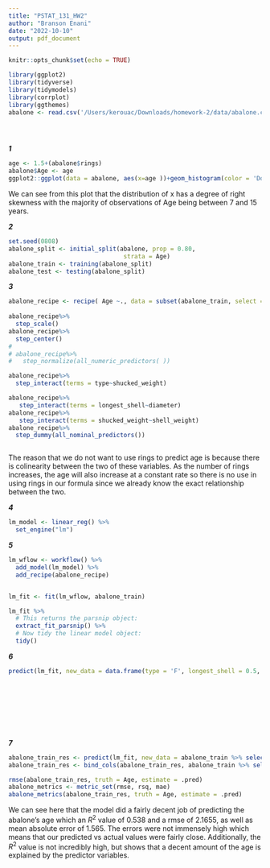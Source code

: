 ```yaml
---
title: "PSTAT_131_HW2"
author: "Branson Enani"
date: "2022-10-10"
output: pdf_document
---
```


```r
knitr::opts_chunk$set(echo = TRUE)
```

```r
library(ggplot2)
library(tidyverse)
library(tidymodels)
library(corrplot)
library(ggthemes)
abalone <- read.csv('/Users/kerouac/Downloads/homework-2/data/abalone.csv')





```


***1***
```r
age <- 1.5+(abalone$rings)
abalone$Age <- age
ggplot2::ggplot(data = abalone, aes(x=age ))+geom_histogram(color = 'DodgerBlue', fill = 'Red')+scale_x_continuous(n.breaks = 30)

```
We can see from this plot that the distribution of x has a degree of right skewness with the majority of observations of Age being between 7 and 15 years. 


***2***
```r
set.seed(0808)
abalone_split <- initial_split(abalone, prop = 0.80,
                                strata = Age)
abalone_train <- training(abalone_split)
abalone_test <- testing(abalone_split)
```
 


***3***
```r

abalone_recipe <- recipe( Age ~., data = subset(abalone_train, select = -rings))
                            
abalone_recipe%>%
  step_scale()
abalone_recipe%>%
  step_center()
#                             
# abalone_recipe%>%
#   step_normalize(all_numeric_predictors( ))

abalone_recipe%>%
  step_interact(terms = type~shucked_weight)

abalone_recipe%>%
   step_interact(terms = longest_shell~diameter)
abalone_recipe%>%
   step_interact(terms = shucked_weight~shell_weight)
abalone_recipe%>%
  step_dummy(all_nominal_predictors())



```
The reason that we do not want to use rings to predict age is because there is colinearity between the two of these variables. As the number of rings increases, the age will also increase at a constant rate so there is no use in using rings in our formula since we already know the exact relationship between the two.

***4***

```r
lm_model <- linear_reg() %>%
  set_engine("lm")
```






***5***
```r


lm_wflow <- workflow() %>%
  add_model(lm_model) %>%
  add_recipe(abalone_recipe)


lm_fit <- fit(lm_wflow, abalone_train)

lm_fit %>%
  # This returns the parsnip object:
  extract_fit_parsnip() %>%
  # Now tidy the linear model object:
  tidy()

```


***6***
```r



predict(lm_fit, new_data = data.frame(type = 'F', longest_shell = 0.5, diameter = 0.1, height = 0.3, whole_weight = 4, shucked_weight = 1, viscera_weight = 2, shell_weight = 1))










```
***7***

```r
abalone_train_res <- predict(lm_fit, new_data = abalone_train %>% select(-Age))
abalone_train_res <- bind_cols(abalone_train_res, abalone_train %>% select(Age))
```


```r
rmse(abalone_train_res, truth = Age, estimate = .pred)
abalone_metrics <- metric_set(rmse, rsq, mae)
abalone_metrics(abalone_train_res, truth = Age, estimate = .pred)
```

We can see here that the model did a fairly decent job of predicting the abalone's age which an $R^2$ value of 0.538 and a rmse of 2.1655, as well as mean absolute error of 1.565. The errors were not immensely high which means that our predicted vs actual values were fairly close. Additionally, the $R^2$ value is not incredibly high, but shows that a decent amount of the age is explained by the predictor variables. 

